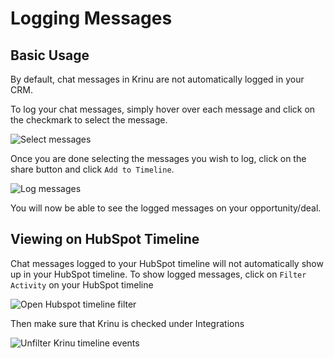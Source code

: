 # Logging Messages

## Basic Usage 

By default, chat messages in Krinu are not automatically logged in your CRM. 

To log your chat messages, simply hover over each message and click on the checkmark to select the message.

![Select messages](../../public/screenshots/timeline-1.png)

Once you are done selecting the messages you wish to log, click on the share button and click `Add to Timeline`.

![Log messages](../../public/screenshots/timeline-2.png)

You will now be able to see the logged messages on your opportunity/deal.

## Viewing on HubSpot Timeline

Chat messages logged to your HubSpot timeline will not automatically show up in your HubSpot timeline. To show logged messages, click on `Filter Activity` on your HubSpot timeline

![Open Hubspot timeline filter](../../public/screenshots/timeline-3.png)

Then make sure that Krinu is checked under Integrations

![Unfilter Krinu timeline events](../../public/screenshots/timeline-4.png)

